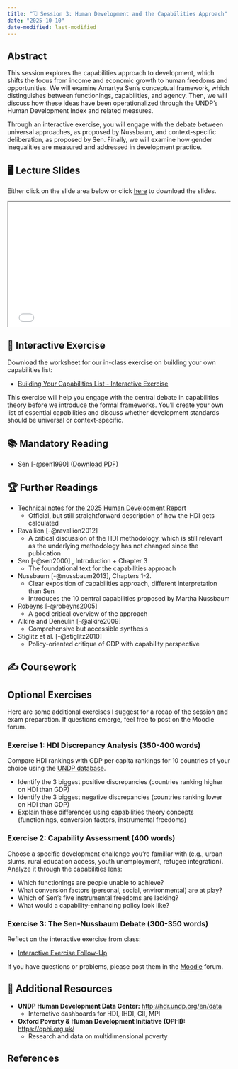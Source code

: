 ```yaml
---
title: "🗓️ Session 3: Human Development and the Capabilities Approach"
date: "2025-10-10"
date-modified: last-modified
---
```


## Abstract

This session explores the capabilities approach to development, which shifts the focus from income and economic growth to human freedoms and opportunities. We will examine Amartya Sen's conceptual framework, which distinguishes between functionings, capabilities, and agency. Then, we will discuss how these ideas have been operationalized through the UNDP's Human Development Index and related measures. 

Through an interactive exercise, you will engage with the debate between universal approaches, as proposed by Nussbaum, and context-specific deliberation, as proposed by Sen. Finally, we will examine how gender inequalities are measured and addressed in development practice.

## 🖥️ Lecture Slides

Either click on the slide area below or click [here](slides/DevEcon25_L03_HumanDevelopment.pdf) to download the slides.

```{=html}
<div class="container" style="position: relative;overflow: hidden;width: 100%;padding-top: 56.25%;">
<iframe src="slides/DevEcon25_L03_HumanDevelopment.pdf" style="position: absolute;top: 0;left: 0;bottom: 0;right: 0;width: 100%;height: 100%;" allowfullscreen loading="lazy"></iframe>
</div>
```

## 🎯 Interactive Exercise

Download the worksheet for our in-class exercise on building your own capabilities list:

- [Building Your Capabilities List - Interactive Exercise](/content/material/session_03_interactive-exercise.html)

This exercise will help you engage with the central debate in capabilities theory before we introduce the formal frameworks. You'll create your own list of essential capabilities and discuss whether development standards should be universal or context-specific.

## 📚 Mandatory Reading

- Sen [-@sen1990] ([Download PDF](https://livelihoods.net.in/wp-content/uploads/2020/05/DEVELOPMENT-AS-CAPABILITY-EXPANSION.pdf))

## 🏆 Further Readings

- [Technical notes for the 2025 Human Development Report](https://hdr.undp.org/sites/default/files/2025_HDR/HDR25_Technical_Notes.pdf)
  - Official, but still straightforward description of how the HDI gets calculated
  
- Ravallion [-@ravallion2012]
  - A critical discussion of the HDI methodology, which is still relevant as the underlying methodology has not changed since the publication

- Sen [-@sen2000] , Introduction + Chapter 3
  - The foundational text for the capabilities approach
  
- Nussbaum [-@nussbaum2013], Chapters 1-2. 
  - Clear exposition of capabilities approach, different interpretation than Sen
  - Introduces the 10 central capabilities proposed by Martha Nussbaum

- Robeyns [-@robeyns2005] 
  - A good critical overview of the approach

- Alkire and Deneulin [-@alkire2009]
  - Comprehensive but accessible synthesis

- Stiglitz et al. [-@stiglitz2010]
  - Policy-oriented critique of GDP with capability perspective


## ✍️ Coursework

::: {.callout-tip collapse="true"}
## Optional Exercises

Here are some additional exercises I suggest for a recap of the session and exam preparation. If questions emerge, feel free to post on the Moodle forum.

### Exercise 1: HDI Discrepancy Analysis (350-400 words)

Compare HDI rankings with GDP per capita rankings for 10 countries of your choice using the [UNDP database](http://hdr.undp.org/en/data){target="_blank"}. 

- Identify the 3 biggest positive discrepancies (countries ranking higher on HDI than GDP)
- Identify the 3 biggest negative discrepancies (countries ranking lower on HDI than GDP)
- Explain these differences using capabilities theory concepts (functionings, conversion factors, instrumental freedoms)

### Exercise 2: Capability Assessment (400 words)

Choose a specific development challenge you're familiar with (e.g., urban slums, rural education access, youth unemployment, refugee integration). Analyze it through the capabilities lens:

- Which functionings are people unable to achieve?
- What conversion factors (personal, social, environmental) are at play?
- Which of Sen's five instrumental freedoms are lacking?
- What would a capability-enhancing policy look like?

### Exercise 3: The Sen-Nussbaum Debate (300-350 words)

Reflect on the interactive exercise from class:

- [Interactive Exercise Follow-Up](/content/material/session_03_interactive-exercise-followup.html)

:::

If you have questions or problems, please post them in the [Moodle](https://elearning.uni-flensburg.de/moodle/course/view.php?id=16258) forum.

## 🔗 Additional Resources

- **UNDP Human Development Data Center:** [http://hdr.undp.org/en/data](http://hdr.undp.org/en/data){target="_blank"}
  - Interactive dashboards for HDI, IHDI, GII, MPI

- **Oxford Poverty & Human Development Initiative (OPHI):** [https://ophi.org.uk/](https://ophi.org.uk/){target="_blank"}
  - Research and data on multidimensional poverty


## References

::: {#refs}
:::
